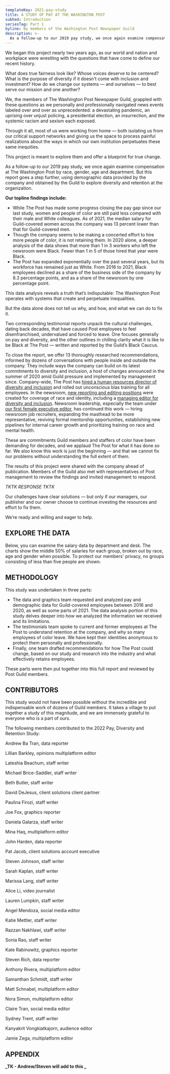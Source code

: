 ```yaml
---
templateKey: 2021-pay-study
title: A STUDY OF PAY AT THE WASHINGTON POST
subhed: Introduction
seriesTag: Part 1
byline: By members of the Washington Post Newspaper Guild
description: >-
  As a follow-up to our 2019 pay study, we once again examine compensation at The Washington Post by race, gender, age and department. But this report goes a step further, using demographic data provided by the company and obtained by the Guild to explore diversity and retention at the organization.
---
```


We began this project nearly two years ago, as our world and nation and workplace were wrestling with the questions that have come to define our recent history.

What does true fairness look like? Whose voices deserve to be centered? What is the purpose of diversity if it doesn’t come with inclusion and investment? How do we change our systems — and ourselves — to best serve our mission and one another?

We, the members of The Washington Post Newspaper Guild, grappled with these questions as we personally and professionally navigated news events labeled over and over as unprecedented: a devastating pandemic, an uprising over unjust policing, a presidential election, an insurrection, and the systemic racism and sexism each exposed.

Through it all, most of us were working from home — both isolating us from our critical support networks and giving us the space to process painful realizations about the ways in which our own institution perpetuates these same inequities.

This project is meant to explore them and offer a blueprint for true change.

As a follow-up to our 2019 pay study, we once again examine compensation at The Washington Post by race, gender, age and department. But this report goes a step further, using demographic data provided by the company and obtained by the Guild to explore diversity and retention at the organization.

**Our topline findings include:**

- While The Post has made some progress closing the pay gap since our last study, women and people of color are still paid less compared with their male and White colleagues. As of 2021, the median salary for Guild-covered women across the company was 13 percent lower than that for Guild-covered men.
- Though the company seems to be making a concerted effort to hire more people of color, it is not retaining them. In 2020 alone, a deeper analysis of the data shows that more than 1 in 3 workers who left the newsroom were Black. Fewer than 1 in 5 of those hired that year were Black.
- The Post has expanded exponentially over the past several years, but its workforce has remained just as White. From 2016 to 2021, Black employees declined as a share of the business side of the company by 8.3 percentage points, and as a share of the newsroom by one percentage point.

This data analysis reveals a truth that’s indisputable: The Washington Post operates with systems that create and perpetuate inequalities.

But the data alone does not tell us why, and how, and what we can do to fix it.

Two corresponding testimonial reports unpack the cultural challenges, dating back decades, that have caused Post employees to feel disenfranchised, undervalued and forced to leave. One focuses generally on pay and diversity, and the other outlines in chilling clarity what it is like to be Black at The Post — written and reported by the Guild’s Black Caucus.

To close the report, we offer 13 thoroughly researched recommendations, informed by dozens of conversations with people inside and outside the company. They include ways the company can build on its latest commitments to diversity and inclusion, a host of changes announced in the summer of 2020 amid Guild pressure and implemented by management since. Company-wide, The Post has [hired a human resources director of diversity and inclusion](https://www.washingtonpost.com/pr/2020/12/18/washington-post-names-lahaja-furaha-director-diversity-inclusion/) and rolled out unconscious bias training for all employees. In the newsroom, [new reporting and editing positions](https://www.washingtonpost.com/pr/2020/06/18/washington-post-announces-more-than-dozen-newsroom-positions-be-focused-race-including-managing-editor-diversity-inclusion/) were created for coverage of race and identity, including a [managing editor for diversity and inclusion](https://www.washingtonpost.com/lifestyle/media/krissah-thompson-named-the-washington-posts-first-managing-editor-for-diversity-and-inclusion/2020/07/28/2e033ffa-d0dc-11ea-8d32-1ebf4e9d8e0d_story.html). Newsroom leadership, especially the team under [our first female executive editor](https://www.washingtonpost.com/lifestyle/media/sally-buzbee-washington-post-editor/2021/05/11/63491212-b25d-11eb-ab43-bebddc5a0f65_story.html), has continued this work — hiring newsroom job recruiters, expanding the masthead to be more representative, reviving formal mentorship opportunities, establishing new pipelines for internal career growth and prioritizing training on race and mental health.

These are commitments Guild members and staffers of color have been demanding for decades, and we applaud The Post for what it has done so far. We also know this work is just the beginning — and that we cannot fix our problems without understanding the full extent of them.

The results of this project were shared with the company ahead of publication. Members of the Guild also met with representatives of Post management to review the findings and invited management to respond.

_TKTK RESPONSE TKTK_

Our challenges have clear solutions — but only if our managers, our publisher and our owner choose to continue investing the resources and effort to fix them.

We’re ready and willing and eager to help.

## EXPLORE THE DATA

Below, you can examine the salary data by department and desk. The charts show the middle 50% of salaries for each group, broken out by race, age and gender when possible. To protect our members' privacy, no groups consisting of less than five people are shown.

<PayGraphics />

## METHODOLOGY

This study was undertaken in three parts:

- The data and graphics team requested and analyzed pay and demographic data for Guild-covered employees between 2016 and 2020, as well as some parts of 2021. The data analysis portion of this study delves deeper into how we analyzed the information we received and its limitations.
- The testimonials team spoke to current and former employees at The Post to understand retention at the company, and why so many employees of color leave. We have kept their identities anonymous to protect them personally and professionally.
- Finally, one team drafted recommendations for how The Post could change, based on our study and research into the industry and what effectively retains employees.

These parts were then put together into this full report and reviewed by Post Guild members.

## CONTRIBUTORS

This study would not have been possible without the incredible and indispensable work of dozens of Guild members. It takes a village to put together a study of this magnitude, and we are immensely grateful to everyone who is a part of ours.

The following members contributed to the 2022 Pay, Diversity and Retention Study:

Andrew Ba Tran, data reporter

Lillian Barkley, opinions multiplatform editor

Lateshia Beachum, staff writer

Michael Brice-Saddler, staff writer

Beth Butler, staff writer

David DeJesus, client solutions client partner

Paulina Firozi, staff writer

Joe Fox, graphics reporter

Daniela Galarza, staff writer

Mina Haq, multiplatform editor

John Harden, data reporter

Pat Jacob, client solutions account executive

Steven Johnson, staff writer

Sarah Kaplan, staff writer

Marissa Lang, staff writer

Alice Li, video journalist

Lauren Lumpkin, staff writer

Angel Mendoza, social media editor

Katie Mettler, staff writer

Razzan Nakhlawi, staff writer

Sonia Rao, staff writer

Kate Rabinowitz, graphics reporter

Steven Rich, data reporter

Anthony Rivera, multiplatform editor

Samanthan Schmidt, staff writer

Matt Schnabel, multiplatform editor

Nora Simon, multiplatform editor

Claire Tran, social media editor

Sydney Trent, staff writer

Kanyakrit Vongkiatkajorn, audience editor

Jamie Zega, multiplatform editor

## APPENDIX

**_TK - Andrew/Steven will add to this _**
